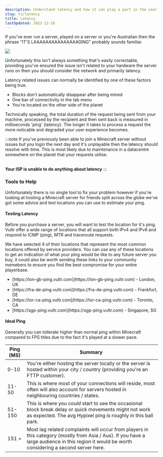 ```yaml
---
description: Understand latency and how it can play a part in the user experience of your Minecraft server.
slug: ts/latency
title: Latency
lastUpdated: 2023-12-16
---
```


If you've ever run a server, played on a server or you're Australian then the phrase "IT'S LAAAAAAAAAAAAAAAGING" probably sounds familiar.

<img src="https://preview.redd.it/0ko09k6f94t81.png?auto=webp&s=353eeecf671eeb60e4f39c288d81090fe2659242"/>

Unfortunately this isn't always something that's easily correctable, providing you've ensured the issue isn't related to your hardware the server runs on then you should consider the network and primarily latency.

Latency related issues can normally be identified by one of these factors being true.

<ul class="pl-5 list-disc">
    <li>Blocks don't automatically disappear after being mined</li>
    <li>One bar of connectivity in the tab menu</li>
    <li>You're located on the other side of the planet</li>
</ul>

Technically speaking, the total duration of the request being sent from your machine, processed by the recipient and then sent back is measured in milliseconds 'ping' (latency). The longer it takes to process a request the more noticable and degraded your user experience becomes.

:::note
If you've previously been able to join a Minecraft server without issues but you login the next day and it's unplayable then the latency should resolve with time. This is most likely due to maintenance in a datacentre somewhere on the planet that your requests utilise.

<br/>
<strong>Your ISP is unable to do anything about latency</strong>
:::

### Tools to Help

Unfortunately there is no single tool to fix your problem however if you're looking at hosting a Minecraft server for friends split across the globe we've got some advice and test locations you can use to estimate your ping.

#### Testing Latency

Before you purchase a server, you will want to test the location for it's ping. Vultr offer a wide range of locations that all support both IPv4 and IPv6 and respond to ICMP (ping), MTR and traceroute requests. 

We have selected 4 of their locations that represent the most common locations offered by service providers. You can use any of these locations to get an indication of what your ping would be like to any future server you buy, it could also be worth sending these links to your community memebers to ensure you find the best compromise for your entire playerbase.

<ul class="pl-5 list-disc">
    <li>[https://lon-gb-ping.vultr.com](https://lon-gb-ping.vultr.com) - London, UK</li>
    <li>[https://fra-de-ping.vultr.com](https://fra-de-ping.vultr.com) - Frankfurt, DE</li>
    <li>[https://tor-ca-ping.vultr.com](https://tor-ca-ping.vultr.com) - Toronto, CA</li>
    <li>[https://sgp-ping.vultr.com](https://sgp-ping.vultr.com) - Singapore, SG</li>
</ul>

#### Ideal Ping

Generally you can tollerate higher than normal ping within Minecraft compared to FPS titles due to the fact it's played at a slower pace.

| Ping (MS) | Summary                                                                                                                                                                                        |
| --------- | ---------------------------------------------------------------------------------------------------------------------------------------------------------------------------------------------- |
| 0-10      | You're either hosting the server locally or the server is hosted within your city / country (providing you're an FTTP customer).                                                               |
| 11-50     | This is where most of your connections will reside, most often will also account for servers hosted in neighbouring countries / states.                                                        |
| 51-150    | This is where you _could_ start to see the occasional block break delay or quick movements might not work as expected. The avg Hypixel ping is roughly in this ball park.                      |
| 151 +     | Most lag related complaints will occur from players in this category (mostly from Asia / Aus). If you have a large audience in this region it would be worth considering a second server here. |
